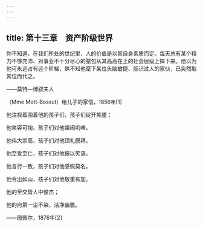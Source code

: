 ```yaml
---
---
---
```

title: 第十三章　资产阶级世界
---




你不知道，在我们所处的世纪里，人的价值是以其自身素质而定。每天总有某个精力不够充沛、对事业不十分尽心的脓包从其高高在上的社会层级上摔下来。他以为他可永远占有这个阶梯，殊不知他麾下某位头脑敏捷、胆识过人的家伙，已突然取其位而代之。

——莫特—博叙夫人

（Mme Mott-Bossut）给儿子的家信，1856年[1]

他注视着围着他的孩子们，孩子们绽开笑靥；

他笑容可掬，孩子们对他嬉闹叽喳。

他伟大崇高，孩子们对他顶礼膜拜。

他至爱至仁，孩子们对他报以笑语。

他言行一致，孩子们对他感佩莫名。

他令出如山，孩子们对他敬重有加。

他的至交皆人中俊杰；

他的府第一尘不染，洁净幽雅。

——图佩尔，1876年[2]